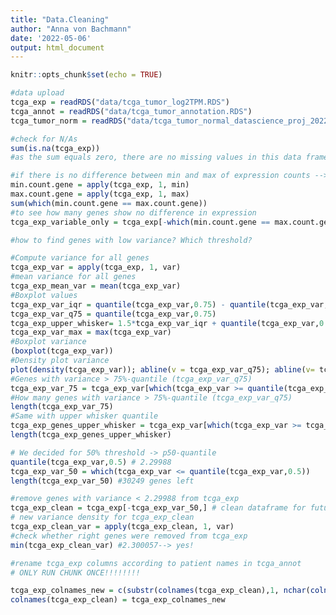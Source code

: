 ```yaml
---
title: "Data.Cleaning"
author: "Anna von Bachmann"
date: '2022-05-06'
output: html_document
---
```

```r
knitr::opts_chunk$set(echo = TRUE)
```

```r
#data upload
tcga_exp = readRDS("data/tcga_tumor_log2TPM.RDS")
tcga_annot = readRDS("data/tcga_tumor_annotation.RDS")
tcga_tumor_norm = readRDS("data/tcga_tumor_normal_datascience_proj_2022.RDS")
```

```r
#check for N/As
sum(is.na(tcga_exp))
#as the sum equals zero, there are no missing values in this data frame 
```

```r
#if there is no difference between min and max of expression counts --> genes will be removed
min.count.gene = apply(tcga_exp, 1, min)
max.count.gene = apply(tcga_exp, 1, max)
sum(which(min.count.gene == max.count.gene)) 
#to see how many genes show no difference in expression
tcga_exp_variable_only = tcga_exp[-which(min.count.gene == max.count.gene)]#to remove the genes from these genes from the data set

#how to find genes with low variance? Which threshold?
```

```r
#Compute variance for all genes
tcga_exp_var = apply(tcga_exp, 1, var)
#mean variance for all genes
tcga_exp_mean_var = mean(tcga_exp_var)
#Boxplot values
tcga_exp_var_iqr = quantile(tcga_exp_var,0.75) - quantile(tcga_exp_var,0.25)
tcga_exp_var_q75 = quantile(tcga_exp_var,0.75)
tcga_exp_upper_whisker= 1.5*tcga_exp_var_iqr + quantile(tcga_exp_var,0.75)
tcga_exp_var_max = max(tcga_exp_var)
#Boxplot variance
(boxplot(tcga_exp_var))
#Density plot variance
plot(density(tcga_exp_var)); abline(v = tcga_exp_var_q75); abline(v= tcga_exp_upper_whisker); abline(v= quantile(tcga_exp_var,0.5))
#Genes with variance > 75%-quantile (tcga_exp_var_q75)
tcga_exp_var_75 = tcga_exp_var[which(tcga_exp_var >= quantile(tcga_exp_var,0.75))]
#How many genes with variance > 75%-quantile (tcga_exp_var_q75)
length(tcga_exp_var_75)
#Same with upper whisker quantile
tcga_exp_genes_upper_whisker = tcga_exp_var[which(tcga_exp_var >= tcga_exp_upper_whisker)]
length(tcga_exp_genes_upper_whisker)

# We decided for 50% threshold -> p50-quantile
quantile(tcga_exp_var,0.5) # 2.29988
tcga_exp_var_50 = which(tcga_exp_var <= quantile(tcga_exp_var,0.5))
length(tcga_exp_var_50) #30249 genes left

#remove genes with variance < 2.29988 from tcga_exp
tcga_exp_clean = tcga_exp[-tcga_exp_var_50,] # clean dataframe for future use
# new variance density for tcga_exp_clean
tcga_exp_clean_var = apply(tcga_exp_clean, 1, var)
#check whether right genes were removed from tcga_exp
min(tcga_exp_clean_var) #2.300057--> yes!
```

```r
#rename tcga_exp columns according to patient names in tcga_annot 
# ONLY RUN CHUNK ONCE!!!!!!!!

tcga_exp_colnames_new = c(substr(colnames(tcga_exp_clean),1, nchar(colnames(tcga_exp_clean))-3))
colnames(tcga_exp_clean) = tcga_exp_colnames_new

```

